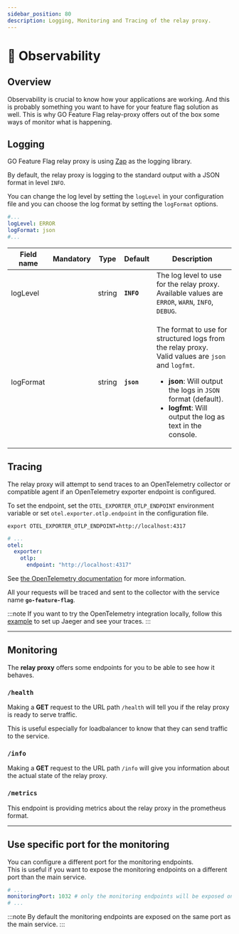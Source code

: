 ```yaml
---
sidebar_position: 80
description: Logging, Monitoring and Tracing of the relay proxy.
---
```


# 👀 Observability

## Overview
Observability is crucial to know how your applications are working. And this is probably something you want to have for
your feature flag solution as well.
This is why GO Feature Flag relay-proxy offers out of the box some ways of monitor what is happening.

## Logging
GO Feature Flag relay proxy is using [Zap](https://pkg.go.dev/go.uber.org/zap) as the logging library.

By default, the relay proxy is logging to the standard output with a JSON format in level `INFO`.

You can change the log level by setting the `logLevel` in your configuration file and you can choose the log format by setting the `logFormat` options.

```yaml title="goff-proxy.yaml"
#...
logLevel: ERROR
logFormat: json
#...
```
| Field name |    Mandatory     | Type   | Default    | Description                                                                                                                                                                                                                                                     |
|------------|:----------------:|--------|------------|-----------------------------------------------------------------------------------------------------------------------------------------------------------------------------------------------------------------------------------------------------------------|
| logLevel   | <NotMandatory /> | string | **`INFO`** | The log level to use for the relay proxy.<br/> Available values are `ERROR`, `WARN`, `INFO`, `DEBUG`.                                                                                                                                                           |
| logFormat  | <NotMandatory /> | string | **`json`** | <p>The format to use for structured logs from the relay proxy.<br/>Valid values are `json` and `logfmt`.</p><p><ul><li>**json**: Will output the logs in `JSON` format (default).</li><li>**logfmt**: Will output the log as text in the console.</li></ul></p> |


## Tracing

The relay proxy will attempt to send traces to an OpenTelemetry collector or
compatible agent if an OpenTelemetry exporter endpoint is configured.

To set the endpoint, set the `OTEL_EXPORTER_OTLP_ENDPOINT` environment variable
or set `otel.exporter.otlp.endpoint` in the configuration file.

<Tabs groupId="code">
  <TabItem value="env" label="Environment variable">

  ```shell
  export OTEL_EXPORTER_OTLP_ENDPOINT=http://localhost:4317
  ```

  </TabItem>
  <TabItem value="yaml" label="Configuration file">

```yaml title="goff-proxy.yaml"
# ...
otel:
  exporter:
    otlp:
      endpoint: "http://localhost:4317"
```

  </TabItem>
</Tabs>




See [the OpenTelemetry documentation](https://opentelemetry.io/docs/specs/otel/configuration/sdk-environment-variables/) for more information.

All your requests will be traced and sent to the collector with the service name **`go-feature-flag`**.

:::note
If you want to try the OpenTelemetry integration locally, follow this [example](https://github.com/thomaspoignant/go-feature-flag/tree/main/cmd/relayproxy/testdata/opentelemetry)
to set up Jaeger and see your traces.
:::

---

## Monitoring

The **relay proxy** offers some endpoints for you to be able to see how it behaves.

### `/health`
Making a **GET** request to the URL path `/health` will tell you if the relay proxy is ready to
serve traffic.

This is useful especially for loadbalancer to know that they can send traffic to the service.

### `/info`
Making a **GET** request to the URL path `/info` will give you information about the actual state
of the relay proxy.

### `/metrics`
This endpoint is providing metrics about the relay proxy in the prometheus format.

---

## Use specific port for the monitoring
You can configure a different port for the monitoring endpoints.   
This is useful if you want to expose the monitoring endpoints on a different port than the main service.

```yaml title="goff-proxy.yaml"
# ...
monitoringPort: 1032 # only the monitoring endpoints will be exposed on this port
# ...
```

:::note
By default the monitoring endpoints are exposed on the same port as the main service.
:::
